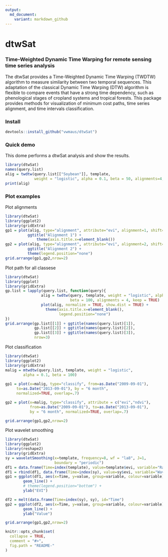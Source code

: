 ```yaml
---
output:
  md_document:
    variant: markdown_github
---
```


<!-- README.md is generated from README.Rmd. Please edit that file -->

dtwSat
=====

### Time-Weighted Dynamic Time Warping for remote sensing time series analysis
The dtwSat provides a Time-Weighted Dynamic Time Warping (TWDTW) algorithm to measure similarity between two temporal sequences. This adaptation of the classical Dynamic Time Warping (DTW) algorithm is flexible to compare events that have a strong time dependency, such as phenological stages of cropland systems and tropical forests. This package provides methods for visualization of minimum cost paths, time series alignment, and time intervals classification.

### Install
```r
devtools::install_github("vwmaus/dtwSat")
```


### Quick demo

This dome performs a dtwSat analysis and show the results.
```r
library(dtwSat)
names(query.list)
alig = twdtw(query.list[["Soybean"]], template, 
             weight = "logistic", alpha = 0.1, beta = 50, alignments=4, keep=TRUE) 
print(alig)
```

### Plot examples

Plot alignments
```r
library(dtwSat)
library(ggplot2)
library(gridExtra)
gp1 = plot(alig, type="alignment", attribute="evi", alignment=1, shift=0.5) + 
          ggtitle("Alignment 1") +
		      theme(axis.title.x=element_blank())
gp2 = plot(alig, type="alignment", attribute="evi", alignment=2, shift=0.5) +
          ggtitle("Alignment 2") + 
          theme(legend.position="none")
grid.arrange(gp1,gp2,nrow=2)
```


Plot path for all classese
```r
library(dtwSat)
library(ggplot)
library(gridExtra)
gp.list = lapply(query.list, function(query){
  				alig = twdtw(query, template, weight = "logistic", alpha = 0.1, 
  				             beta = 100, alignments = 4, keep = TRUE)
  				plot(alig, normalize = TRUE, show.dist = TRUE) + 
  				  theme(axis.title.x=element_blank(),
  				        legend.position="none")
})
grid.arrange(gp.list[[1]] + ggtitle(names(query.list)[1]),
             gp.list[[2]] + ggtitle(names(query.list)[2]),
             gp.list[[3]] + ggtitle(names(query.list)[3]),
             nrow=3)
```

Plot classification
```r
library(dtwSat)
library(ggplot2)
library(gridExtra)
malig = mtwdtw(query.list, template, weight = "logistic", 
        alpha = 0.1, beta = 100)
 
gp1 = plot(x=malig, type="classify", from=as.Date("2009-09-01"),  
     to=as.Date("2013-09-01"), by = "6 month",
     normalized=TRUE, overlap=.7) 

gp2 = plot(x=malig, type="classify", attribute = c("evi","ndvi"),
           from=as.Date("2009-09-01"), to=as.Date("2013-09-01"), 
           by = "6 month", normalized=TRUE, overlap=.7)

grid.arrange(gp1,gp2,nrow=2)
```



Plot wavelet smoothing
```r
library(dtwSat)
library(ggplot2)
library(reshape2)
library(gridExtra)
sy = waveletSmoothing(x=template, frequency=8, wf = "la8", J=1, 
                      boundary = "periodic")
df1 = data.frame(Time=index(template), value=template$evi, variable="Raw")
df1 = rbind(df1, data.frame(Time=index(sy), value=sy$evi, variable="Wavelet filter") )
gp1 = ggplot(df1, aes(x=Time, y=value, group=variable, colour=variable)) +
   		geom_line() + 
  		# theme(legend.position="bottom") +
  		ylab("EVI")

df2 = melt(data.frame(Time=index(sy), sy), id="Time")
gp2 = ggplot(df2, aes(x=Time, y=value, group=variable, colour=variable)) +
   		geom_line() + 
  		ylab("Value") 

grid.arrange(gp1,gp2,nrow=2)
```



```r
knitr::opts_chunk$set(
  collapse = TRUE,
  comment = "#>",
  fig.path = "README-"
)
```
